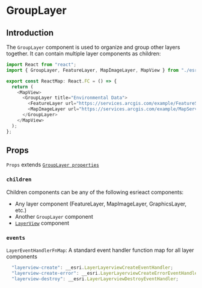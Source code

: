 # GroupLayer

## Introduction

The `GroupLayer` component is used to organize and group other layers together. It can contain multiple layer components as children:

```ts
import React from "react";
import { GroupLayer, FeatureLayer, MapImageLayer, MapView } from "./esri";

export const ReactMap: React.FC = () => {
  return (
    <MapView>
      <GroupLayer title="Environmental Data">
        <FeatureLayer url="https://services.arcgis.com/example/FeatureServer/0" />
        <MapImageLayer url="https://services.arcgis.com/example/MapServer" />
      </GroupLayer>
    </MapView>
  );
};
```

## Props

`Props` extends [`GroupLayer properties`](https://developers.arcgis.com/javascript/latest/api-reference/esri-layers-GroupLayer.html#properties-summary)

### `children`

Children components can be any of the following esrieact components:

- Any layer component (FeatureLayer, MapImageLayer, GraphicsLayer, etc.)
- Another `GroupLayer` component
- [`LayerView`](/layer-views) component

### `events`

`LayerEventHandlerFnMap`: A standard event handler function map for all layer components

```ts
  "layerview-create": __esri.LayerLayerviewCreateEventHandler;
  "layerview-create-error": __esri.LayerLayerviewCreateErrorEventHandler;
  "layerview-destroy": __esri.LayerLayerviewDestroyEventHandler;
```
